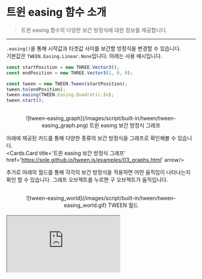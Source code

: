 
# 트윈 easing 함수 소개

> 트윈 easing 함수의 다양한 보간 방정식에 대한 정보를 제공합니다.

---

`.easing()`을 통해 시작값과 타겟값 사이를 보간할 방정식을 변경할 수 있습니다.  
기본값은 `TWEEN.Easing.Linear.None`입니다. 아래는 사용 예시입니다.
``` js showLineNumbers copy {6}
const startPosition = new THREE.Vector3();
const endPosition = new THREE.Vector3(1, 0, 0);

const tween = new TWEEN.Tween(startPosition);
tween.to(endPosition);
tween.easing(TWEEN.Easing.Quadratic.In);
tween.start();
```

<br/>
<center>![tween-easing_graph](/images/script/built-in/tween/tween-easing_graph.png) 트윈 easing 보간 방정식 그래프</center>

아래에 제공된 카드를 통해 다양한 종류의 보간 방정식을 그래프로 확인해볼 수 있습니다.
<br/>
<Cards.Card title='트윈 easing 보간 방정식 그래프' href='https://sole.github.io/tween.js/examples/03_graphs.html' arrow/>

추가로 아래의 월드를 통해 각각의 보간 방정식을 적용하면 어떤 움직임이 나타나는지 확인 할 수 있습니다.
그래프 오브젝트를 누르면 구 오브젝트가 움직입니다.

<br/>
<center>![tween-easing_world](/images/script/built-in/tween/tween-easing_world.gif) TWEEN 월드</center>
<br/>
<MDXProvider>
  <div style={{ border: '2px solid #222222', borderRadius: '8px', overflow: 'hidden' }}>
    <iframe
      id="studio-iframe"
      scrolling="no"
      src="https://redbrick.land/detail-play?pid=2ca6c8a5-06b2-45f0-b77c-c41373129790"
      style={{
        width: '100%',
        height: '500px',
        border: 'none',
      }}
      title="TWEEN"
    />
  </div>
</MDXProvider>